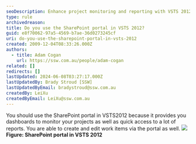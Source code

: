 ```yaml
---
seoDescription: Enhance project monitoring and reporting with VSTS 2012's SharePoint portal, where you can track work items, create dashboards, and access reports seamlessly.
type: rule
archivedreason:
title: Do you use the SharePoint portal in VSTS 2012?
guid: e8f70062-97a5-4569-b7ae-36d0273245cf
uri: do-you-use-the-sharepoint-portal-in-vsts-2012
created: 2009-12-04T08:33:26.000Z
authors:
  - title: Adam Cogan
    url: https://ssw.com.au/people/adam-cogan
related: []
redirects: []
lastUpdated: 2024-06-08T03:27:17.000Z
lastUpdatedBy: Brady Stroud [SSW]
lastUpdatedByEmail: bradystroud@ssw.com.au
createdBy: LeiXu
createdByEmail: LeiXu@ssw.com.au
---
```


You should use the SharePoint portal in VSTS2012 because it provides you dashboards to monitor your projects as well as quick access to a lot of reports. You are able to create and edit work items via the portal as well.
![](/uploads/rules/do-you-use-the-sharepoint-portal-in-vsts-2012/VS2012-SharePointPortal.jpg)
**Figure: SharePoint portal in VSTS 2012**

